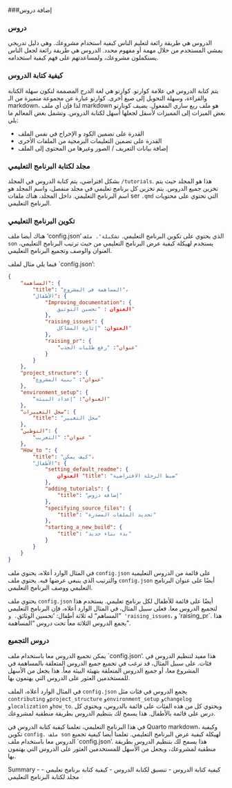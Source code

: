 ###إضافة دروس

### دروس
الدروس هي طريقة رائعة لتعليم الناس كيفية استخدام مشروعك. وهي دليل تدريجي يمشي المستخدم من خلال مهمة أو مفهوم محدد. الدروس هي طريقة رائعة لجعل الناس يستكملون مشروعك، ولمساعدتهم على فهم كيفية استخدامه.

### كيفية كتابة الدروس
يتم كتابة الدروس في علامة كوارتو. كوارتو هي لغة الدرج المصممة لتكون سهلة الكتابة والقراءة، وسهلة التحويل إلى صيغ أخرى. كوارتو عبارة عن مجموعة متميزة من الـ markdown، لذا فإن أي ملف markdown هو ملف ربع ساري المفعول. يضيف كونارتو بعض الميزات إلى المميزات لأسفل لجعلها أسهل لكتابة الدروس. وتشمل بعض المعالم ما يلي:

- القدرة على تضمين الكود و الإخراج في نفس الملف
- القدرة على تضمين التعليمات البرمجية من الملفات الأخرى
- إضافة بيانات التعريف / الصور وغيرها من المحتوى إلى الملف


### مجلد لكتابة البرنامج التعليمي 
بشكل افتراضي، يتم كتابة الدروس في المجلد `/tutorials`. هذا هو المجلد حيث يتم تخزين جميع الدروس. يتم تخزين كل برنامج تعليمي في مجلد منفصل، واسم المجلد هو اسم البرنامج التعليمي. داخل المجلد، هناك ملفات ser<unk> `.qmd` التي تحتوي على محتويات البرنامج التعليمي. 


### تكوين البرنامج التعليمي
هناك أيضا ملف 'config.json' الذي يحتوي على تكوين البرنامج التعليمي. `تشكيلة'. ملف son` يستخدم لهيكلة كيفية عرض البرنامج التعليمي من حيث ترتيب البرنامج التعليمي، العنوان والوصف وتجميع البرنامج التعليمي.

فيما يلي مثال لملف `config.json':

```json
{
    "المساهمة": {
        "title": "المساهمة في المشروع"،
        "الأطفال": {
            "Improving_documentation": {
                العنوان : "تحسين التوثيق"
            },
            "raising_issues": {
                العنوان: "إثارة المشاكل"
            },
            "raising_pr": {
                "عنوان": "رفع طلبات الجذب"
            }
        }
    },
    "project_structure": {
        "عنوان": "بنية المشروع"
    },
    "environment_setup": {
        "العنوان": "إعداد البيئة"
    },
    "سجل التغييرات": {
        "title": "سجل التغيير"
    },
    "التوطين": {
        "عنوان": "التعريب "
    },
    "How_to ": {
        "title": "كيف يمكن"،
        "الأطفال": {
            "setting_default_readme": {
                العنوان "title": "ضبط الرحلة الافتراضية"
            },
            "adding_tutorials": {
                "title": "إضافة دروس"
            },
            "specifying_source_files": {
                "title": "تحديد الملفات المصدرة"
            },
            "starting_a_new_build": {
                "title": "بدء بناء جديد"
            }
        }
    }
}

```

في المثال الوارد أعلاه، يحتوي ملف `config.json` على قائمة من الدروس التعليمية والترتيب الذي ينبغي عرضها فيه. يحتوي ملف `config.json` أيضًا على عنوان البرنامج التعليمي ووصف البرنامج التعليمي.

يحتوي ملف `config.json` أيضًا على قائمة للأطفال لكل برنامج تعليمي. يستخدم هذا لتجميع الدروس معا. فعلى سبيل المثال، في المثال الوارد أعلاه، فإن البرنامج التعليمي ”المساهم“ له ثلاثة أطفال: 'تحسين الوثائق`، و 'raising_issues`، و 'raising_pr`. هذا يجمع الدروس الثلاثة معاً تحت دروس "المساهمة".

### دروس التجميع
يمكن تجميع الدروس معا باستخدام ملف `config.json'. هذا مفيد لتنظيم الدروس في فئات. على سبيل المثال، قد ترغب في تجميع جميع الدروس المتعلقة بالمساهمة في المشروع معا، أو جميع الدروس المتعلقة بتهيئة البيئة معاً. هذا يجعل من الأسهل للمستخدمين العثور على الدروس التي يهتمون بها.

في المثال الوارد أعلاه، الملف `config.json` يجمع الدروس في فئات مثل `contributing` و`project_structure` و`environment_setup` و`changelog` و`localization` و`how_to`. ويحتوي كل من هذه الفئات على قائمة بالدروس، ويحتوي كل درس على قائمة بالأطفال. هذا يسمح لك بتنظيم الدروس بطريقة منطقية لمشروعك.

في هذا البرنامج التعليمي، تعلمنا كيفية كتابة الدروس في Quarto markdown، وكيفية تكوين `config. ملف son` لهيكلة كيفية عرض البرنامج التعليمي. تعلمنا أيضا كيفية تجميع الدروس معا باستخدام ملف `config.json'. هذا يسمح لك بتنظيم الدروس بطريقة منطقية لمشروعك، ويجعل من الأسهل للمستخدمين العثور على الدروس التي يهتمون بها.

Summary
    - كيفية كتابة الدروس
    - تنسيق لكتابة الدروس
    - كيفية كتابة برنامج تعليمي
    - مجلد لكتابة البرنامج التعليمي


